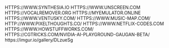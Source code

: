 HTTPS://WWW.SYNTHESIA.IO
HTTPS://WWW.UNSCREEN.COM
HTTPS://VOCALREMOVER.ORG
HTTPS://MYEMULATOR.ONLINE
HTTPS://WWW.VENTUSKY.COM/
HTTPS://WWW.MUSIC-MAP.COM/
HTTP://WWW.PIXELTHOUGHTS.CO/
HTTPS://WWW.NETFLIX-CODES.COM
HTTPS://WWW.HOWSTUFFWORKS.COM/
HTTPS://CGTRICKS.COM/NVIDIA-AI-PLAYGROUND-GAUGAN-BETA/
https://imgur.io/gallery/DLzueSg